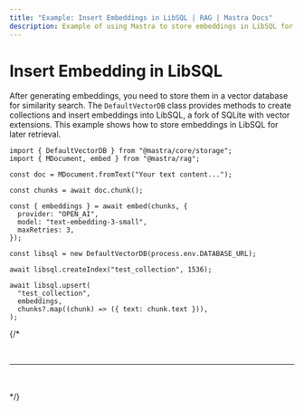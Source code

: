 ```yaml
---
title: "Example: Insert Embeddings in LibSQL | RAG | Mastra Docs"
description: Example of using Mastra to store embeddings in LibSQL for similarity search.
---
```



# Insert Embedding in LibSQL

After generating embeddings, you need to store them in a vector database for similarity search. The `DefaultVectorDB` class provides methods to create collections and insert embeddings into LibSQL, a fork of SQLite with vector extensions. This example shows how to store embeddings in LibSQL for later retrieval.

```tsx copy
import { DefaultVectorDB } from "@mastra/core/storage";
import { MDocument, embed } from "@mastra/rag";

const doc = MDocument.fromText("Your text content...");

const chunks = await doc.chunk();

const { embeddings } = await embed(chunks, {
  provider: "OPEN_AI",
  model: "text-embedding-3-small",
  maxRetries: 3,
});

const libsql = new DefaultVectorDB(process.env.DATABASE_URL);

await libsql.createIndex("test_collection", 1536);

await libsql.upsert(
  "test_collection",
  embeddings,
  chunks?.map((chunk) => ({ text: chunk.text })),
);
```

{/\* <br />

<br />
<hr className="dark:border-[#404040] border-gray-300" />
<br />
<br />
<GithubLink
  link={
    "https://github.com/mastra-ai/mastra/blob/main/examples/basics/rag/insert-embedding-in-libsql"
  }
/> */}
